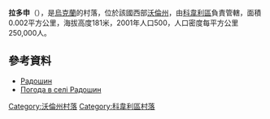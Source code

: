 {{coord|51|9|35|N|24|58|40|E|scale:30000|display=title}}

'''拉多申'''（{{lang-uk|Радошин}}），是[[烏克蘭|烏克蘭]]的村落，位於該國西部[[沃倫州|沃倫州]]，由[[科韋利區|科韋利區]]負責管轄，面積0.002平方公里，海拔高度181米，2001年人口500，人口密度每平方公里250,000人。

==參考資料==
*[http://w1.c1.rada.gov.ua/pls/z7502/A005?rdat1=15.09.2012&rf7571=3932 Радошин]{{dead link|date=2018年3月 |bot=InternetArchiveBot |fix-attempted=yes }}
* [http://weather.in.ua/ua/volynskaja/22002 Погода в селі Радошин] {{Wayback|url=http://weather.in.ua/ua/volynskaja/22002 |date=20160305115749 }}

[[Category:沃倫州村落|Category:沃倫州村落]]
[[Category:科韋利區村落|Category:科韋利區村落]]


{{Volyn-geo-stub}}